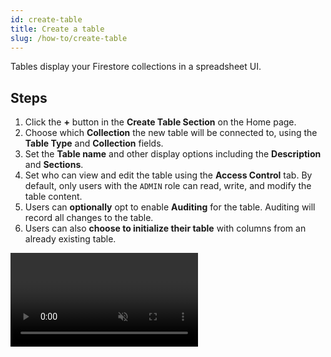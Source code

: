 ```yaml
---
id: create-table
title: Create a table
slug: /how-to/create-table
---
```



Tables display your Firestore collections in a spreadsheet UI.

## Steps

1. Click the **+** button in the **Create Table Section** on the Home page.
2. Choose which **Collection** the new table will be connected to, using the **Table Type** and 
**Collection** fields.
3. Set the **Table name** and other display options including the **Description** and **Sections**.
4. Set who can view and edit the table using the **Access Control** tab. By default, only users with the 
`ADMIN` role can read, write, and modify the table content.
5. Users can **optionally** opt to enable **Auditing** for the table. Auditing will record all changes 
to the table.
6. Users can also **choose to initialize their table** with columns from an already existing table.

<Video url={videoUrl} playing loop muted playsinline controls />

## Notes

- You can
  [create multiple tables pointing to the same collection](./multiple-tables.mdx)
  to show different views for different users.
- If you delete a table, only the Rowy table config will be removed. No
  collection data will not be deleted.
